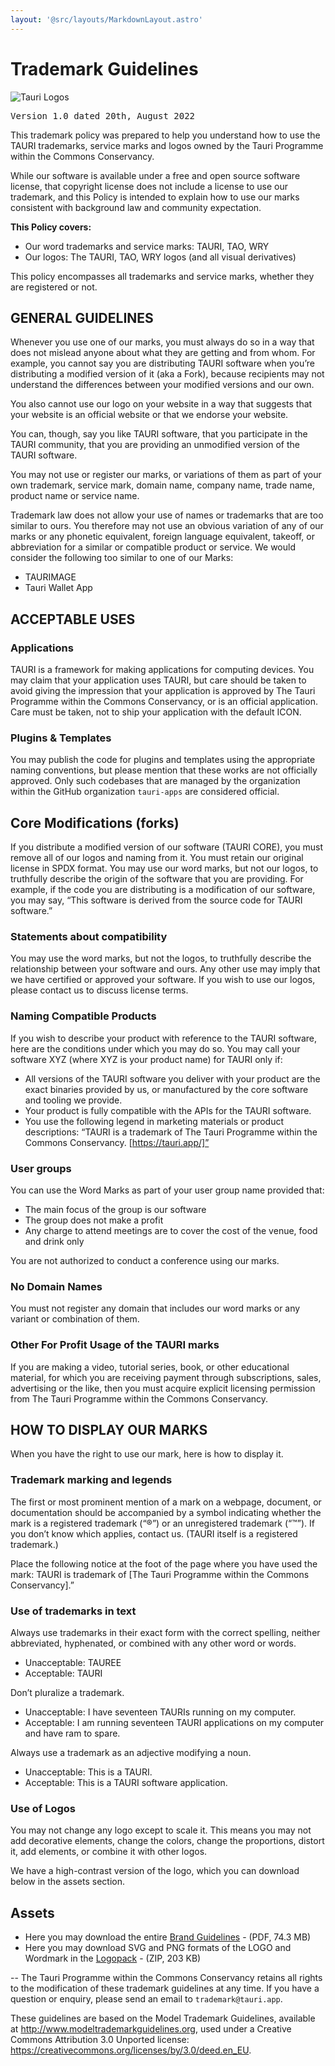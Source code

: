 ```yaml
---
layout: '@src/layouts/MarkdownLayout.astro'
---
```




# Trademark Guidelines

![Tauri Logos](/img/tauri-trademark-page.jpg)

<pre>Version 1.0 dated 20th, August 2022</pre>

This trademark policy was prepared to help you understand how to use the TAURI trademarks, service marks and logos owned by the Tauri Programme within the Commons Conservancy.

While our software is available under a free and open source software license, that copyright license does not include a license to use our trademark, and this Policy is intended to explain how to use our marks consistent with background law and community expectation.

**This Policy covers:**

- Our word trademarks and service marks: TAURI, TAO, WRY
- Our logos: The TAURI, TAO, WRY logos (and all visual derivatives)

This policy encompasses all trademarks and service marks, whether they are registered or not.

## GENERAL GUIDELINES

Whenever you use one of our marks, you must always do so in a way that does not mislead anyone about what they are getting and from whom. For example, you cannot say you are distributing TAURI software when you’re distributing a modified version of it (aka a Fork), because recipients may not understand the differences between your modified versions and our own.

You also cannot use our logo on your website in a way that suggests that your website is an official website or that we endorse your website.

You can, though, say you like TAURI software, that you participate in the TAURI community, that you are providing an unmodified version of the TAURI software.

You may not use or register our marks, or variations of them as part of your own trademark, service mark, domain name, company name, trade name, product name or service name.

Trademark law does not allow your use of names or trademarks that are too similar to ours. You therefore may not use an obvious variation of any of our marks or any phonetic equivalent, foreign language equivalent, takeoff, or abbreviation for a similar or compatible product or service. We would consider the following too similar to one of our Marks:

- TAURIMAGE
- Tauri Wallet App

## ACCEPTABLE USES

### Applications

TAURI is a framework for making applications for computing devices. You may claim that your application uses TAURI, but care should be taken to avoid giving the impression that your application is approved by The Tauri Programme within the Commons Conservancy, or is an official application. Care must be taken, not to ship your application with the default ICON.

### Plugins & Templates

You may publish the code for plugins and templates using the appropriate naming conventions, but please mention that these works are not officially approved. Only such codebases that are managed by the organization within the GitHub organization `tauri-apps` are considered official.

## Core Modifications (forks)

If you distribute a modified version of our software (TAURI CORE), you must remove all of our logos and naming from it. You must retain our original license in SPDX format. You may use our word marks, but not our logos, to truthfully describe the origin of the software that you are providing. For example, if the code you are distributing is a modification of our software, you may say, “This software is derived from the source code for TAURI software.”

### Statements about compatibility

You may use the word marks, but not the logos, to truthfully describe the relationship between your software and ours. Any other use may imply that we have certified or approved your software. If you wish to use our logos, please contact us to discuss license terms.

### Naming Compatible Products

If you wish to describe your product with reference to the TAURI software, here are the conditions under which you may do so. You may call your software XYZ (where XYZ is your product name) for TAURI only if:

- All versions of the TAURI software you deliver with your product are the exact binaries provided by us, or manufactured by the core software and tooling we provide.
- Your product is fully compatible with the APIs for the TAURI software.
- You use the following legend in marketing materials or product descriptions: “TAURI is a trademark of The Tauri Programme within the Commons Conservancy. [https://tauri.app/]”

### User groups

You can use the Word Marks as part of your user group name provided that:

- The main focus of the group is our software
- The group does not make a profit
- Any charge to attend meetings are to cover the cost of the venue, food and drink only

You are not authorized to conduct a conference using our marks.

### No Domain Names

You must not register any domain that includes our word marks or any variant or combination of them.

### Other For Profit Usage of the TAURI marks

If you are making a video, tutorial series, book, or other educational material, for which you are receiving payment through subscriptions, sales, advertising or the like, then you must acquire explicit licensing permission from The Tauri Programme within the Commons Conservancy.

## HOW TO DISPLAY OUR MARKS

When you have the right to use our mark, here is how to display it.

### Trademark marking and legends

The first or most prominent mention of a mark on a webpage, document, or documentation should be accompanied by a symbol indicating whether the mark is a registered trademark (“®”) or an unregistered trademark (“™”). If you don’t know which applies, contact us. (TAURI itself is a registered trademark.)

Place the following notice at the foot of the page where you have used the mark: TAURI is trademark of [The Tauri Programme within the Commons Conservancy].”

### Use of trademarks in text

Always use trademarks in their exact form with the correct spelling, neither abbreviated, hyphenated, or combined with any other word or words.

- Unacceptable: TAUREE
- Acceptable: TAURI

Don’t pluralize a trademark.

- Unacceptable: I have seventeen TAURIs running on my computer.
- Acceptable: I am running seventeen TAURI applications on my computer and have ram to spare.

Always use a trademark as an adjective modifying a noun.

- Unacceptable: This is a TAURI.
- Acceptable: This is a TAURI software application.

### Use of Logos

You may not change any logo except to scale it. This means you may not add decorative elements, change the colors, change the proportions, distort it, add elements, or combine it with other logos.

We have a high-contrast version of the logo, which you can download below in the assets section.

## Assets

- Here you may download the entire [Brand Guidelines](/img/Brand_Guidelines.pdf) - (PDF, 74.3 MB)
- Here you may download SVG and PNG formats of the LOGO and Wordmark in the [Logopack](/img/TAURI_LOGOPACK.zip) - (ZIP, 203 KB)

--
The Tauri Programme within the Commons Conservancy retains all rights to the modification of these trademark guidelines at any time. If you have a question or enquiry, please send an email to `trademark@tauri.app`.

These guidelines are based on the Model Trademark Guidelines, available at http://www.modeltrademarkguidelines.org, used under a Creative Commons Attribution 3.0 Unported license: https://creativecommons.org/licenses/by/3.0/deed.en_EU.
